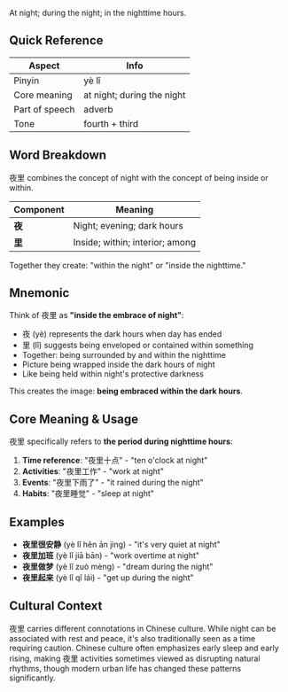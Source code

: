 At night; during the night; in the nighttime hours.

## Quick Reference

| Aspect         | Info                       |
| -------------- | -------------------------- |
| Pinyin         | yè lǐ                      |
| Core meaning   | at night; during the night |
| Part of speech | adverb                     |
| Tone           | fourth + third             |

## Word Breakdown

夜里 combines the concept of night with the concept of being inside or within.

| Component | Meaning                         |
| --------- | ------------------------------- |
| **夜**    | Night; evening; dark hours      |
| **里**    | Inside; within; interior; among |

Together they create: "within the night" or "inside the nighttime."

## Mnemonic

Think of 夜里 as **"inside the embrace of night"**:

- 夜 (yè) represents the dark hours when day has ended
- 里 (lǐ) suggests being enveloped or contained within something
- Together: being surrounded by and within the nighttime
- Picture being wrapped inside the dark hours of night
- Like being held within night's protective darkness

This creates the image: **being embraced within the dark hours**.

## Core Meaning & Usage

夜里 specifically refers to **the period during nighttime hours**:

1. **Time reference**: "夜里十点" - "ten o'clock at night"
2. **Activities**: "夜里工作" - "work at night"
3. **Events**: "夜里下雨了" - "it rained during the night"
4. **Habits**: "夜里睡觉" - "sleep at night"

## Examples

- **夜里很安静** (yè lǐ hěn ān jìng) - "it's very quiet at night"
- **夜里加班** (yè lǐ jiā bān) - "work overtime at night"
- **夜里做梦** (yè lǐ zuò mèng) - "dream during the night"
- **夜里起来** (yè lǐ qǐ lái) - "get up during the night"

## Cultural Context

夜里 carries different connotations in Chinese culture. While night can be associated with rest and
peace, it's also traditionally seen as a time requiring caution. Chinese culture often emphasizes
early sleep and early rising, making 夜里 activities sometimes viewed as disrupting natural rhythms,
though modern urban life has changed these patterns significantly.
